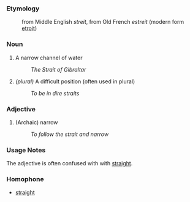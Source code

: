 ===Etymology===
:from Middle English ''streit'', from Old French ''estreit'' (modern form [[etroit]])

===Noun===
#A narrow channel of water
#:''The Strait of Gibraltar''
#''(plural)'' A difficult position (often used in plural)
#:''To be in dire straits''

===Adjective===
#(Archaic) narrow
#:''To follow the strait and narrow''

===Usage Notes===
The adjective is often confused with with [[straight]].

===Homophone===
*[[straight]]